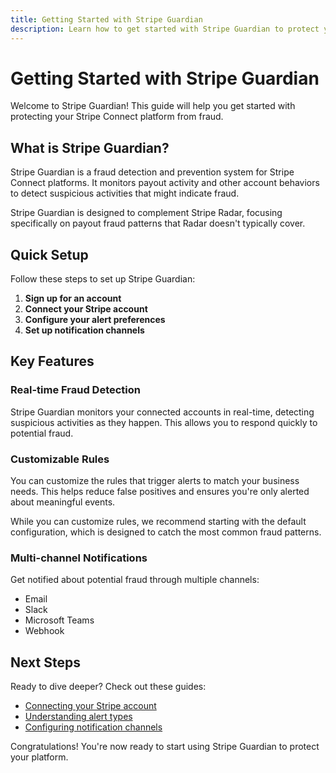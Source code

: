 ```yaml
---
title: Getting Started with Stripe Guardian
description: Learn how to get started with Stripe Guardian to protect your Stripe Connect platform from fraud.
---
```


# Getting Started with Stripe Guardian

Welcome to Stripe Guardian! This guide will help you get started with protecting your Stripe Connect platform from fraud.

## What is Stripe Guardian?

Stripe Guardian is a fraud detection and prevention system for Stripe Connect platforms. It monitors payout activity and other account behaviors to detect suspicious activities that might indicate fraud.

<Alert type="info">
  Stripe Guardian is designed to complement Stripe Radar, focusing specifically on payout fraud
  patterns that Radar doesn't typically cover.
</Alert>

## Quick Setup

Follow these steps to set up Stripe Guardian:

1. **Sign up for an account**
2. **Connect your Stripe account**
3. **Configure your alert preferences**
4. **Set up notification channels**

## Key Features

### Real-time Fraud Detection

Stripe Guardian monitors your connected accounts in real-time, detecting suspicious activities as they happen. This allows you to respond quickly to potential fraud.

### Customizable Rules

You can customize the rules that trigger alerts to match your business needs. This helps reduce false positives and ensures you're only alerted about meaningful events.

<Alert type="warning" title="Important">
  While you can customize rules, we recommend starting with the default configuration, which is
  designed to catch the most common fraud patterns.
</Alert>

### Multi-channel Notifications

Get notified about potential fraud through multiple channels:

- Email
- Slack
- Microsoft Teams
- Webhook

## Next Steps

Ready to dive deeper? Check out these guides:

- [Connecting your Stripe account](/docs/onboarding)
- [Understanding alert types](/docs/alerts)
- [Configuring notification channels](/docs/notifications)

<Alert type="success">
  Congratulations! You're now ready to start using Stripe Guardian to protect your platform.
</Alert>
